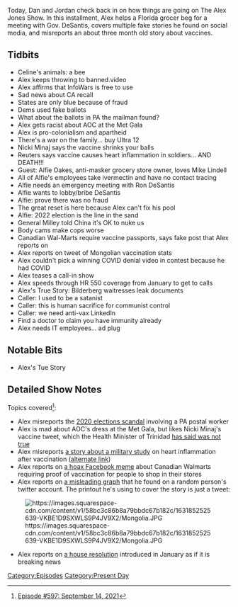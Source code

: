{{DEFAULTSORT:
    #_EPISODE_0597:September 14, 2021
}}{{Episode
    | title           = September 14, 2021
    | caption         = [https://knowledgefight.libsyn.com/597-september-14-2021 Listen to this episode on Libsyn]
    | episodeNumber   = 597
    | length          = 01:28:10
    | airDate         = September 17, 2021
    | coverageDate    = September 14, 2021
    | episodeType     = [[:Category:Present Day|Present Day]]
    | appearance      = [[Alexandria Ocasio Cortez]], [[Alfie Oakes‏‎]], [[Mike Lindell]], [[Ron DeSantis]], [[General Mark Milley]]
    | previousEpisode = [[596: Possibly Too Much Wacky]]
    | nextEpisode     = [[598: September 17, 2021]]
}}

{{Stub}}

Today, Dan and Jordan check back in on how things are going on The Alex Jones Show. In this installment, Alex helps a Florida grocer beg for a meeting with Gov. DeSantis, covers multiple fake stories he found on social media, and misreports an about three month old story about vaccines.

==Tidbits==

*Celine's animals: a bee
*Alex keeps throwing to banned.video
*Alex affirms that InfoWars is free to use
*Sad news about CA recall
*States are only blue because of fraud
*Dems used fake ballots
*What about the ballots in PA the mailman found?
*Alex gets racist about AOC at the Met Gala
*Alex is pro-colonialism and apartheid
*There's a war on the family... buy Ultra 12
*Nicki Minaj says the vaccine shrinks your balls
*Reuters says vaccine causes heart inflammation in soldiers... AND DEATH!!!
*Guest: Alfie Oakes‏‎, anti-masker grocery store owner, loves Mike Lindell
*All of Alfie's employees take ivermectin and have no contact tracing
*Alfie needs an emergency meeting with Ron DeSantis
*Alfie wants to lobby/bribe DeSantis
*Alfie: prove there was no fraud
*The great reset is here because Alex can't fix his pool
*Alfie: 2022 election is the line in the sand
*General Milley told China it's OK to nuke us
*Body cams make cops worse
*Canadian Wal-Marts require vaccine passports, says fake post that Alex reports on
*Alex reports on tweet of Mongolian vaccination stats
*Alex couldn't pick a winning COVID denial video in contest because he had COVID
*Alex teases a call-in show
*Alex speeds through HR 550 coverage from January to get to calls
*Alex's True Story: Bilderberg waitresses leak documents
*Caller: I used to be a satanist
*Caller: this is human sacrifice for communist control
*Caller: we need anti-vax LinkedIn
*Find a doctor to claim you have immunity already
*Alex needs IT employees... ad plug

==Notable Bits==

*Alex's Tue Story

==Detailed Show Notes==

Topics covered<ref>[https://knowledgefight.com/research/2021/9/16/episode-597-september-14-2021 Episode #597: September 14, 2021]</ref>:

*Alex misreports the [https://www.washingtonpost.com/business/2021/03/17/usps-ballot-fraud-investigation/ 2020 elections scandal] involving a PA postal worker
*Alex is mad about AOC's dress at the Met Gala, but likes Nicki Minaj's vaccine tweet, which the Health Minister of Trinidad [https://www.cnn.com/2021/09/16/americas/nicki-minaj-vaccine-story-false-scli-intl/index.html has said was not true]
*Alex misreports [https://www.reuters.com/world/us/heart-inflammation-after-covid-19-shots-higher-than-expected-study-us-military-2021-06-29/ a story about a military study] on heart inflammation after vaccination ([https://www.pennlive.com/nation-world/2021/06/rate-of-heart-inflammation-among-us-military-following-covid-19-shots-higher-than-expected-study-finds.html alternate link])
*Alex reports on [https://factcheck.afp.com/http%253A%252F%252Fdoc.afp.com%252F9MU3HH-1 a hoax Facebook meme] about Canadian Walmarts requiring proof of vaccination for people to shop in their stores
*Alex reports on [https://twitter.com/yinonw/status/1437439928326033411 a misleading graph] that he found on a random person's twitter account. The printout he's using to cover the story is just a tweet:

[[File:https://images.squarespace-cdn.com/content/v1/58bc3c86b8a79bbdc67b182c/1631852525639-VKBE1D9SXWLS9P4JV9X2/Mongolia.JPG|thumb|none]]

*Alex reports on [https://www.congress.gov/bill/117th-congress/house-bill/550/text?r=6&s=1 a house resolution] introduced in January as if it is breaking news

[[Category:Episodes]]
[[Category:Present Day]]
